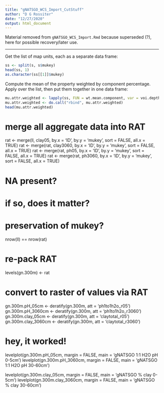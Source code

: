 ```yaml
---
title: "gNATSGO_WCS_Import_CutStuff"
author: "D G Rossiter"
date: "12/27/2020"
output: html_document
---
```


Material removed from `gNATSGO_WCS_Import.Rmd` because superseded (?), here for possible recovery/later use.

-----------------------------------------


Get the list of map units, each as a separate data frame:

```r
ss <- split(s, s$mukey)
head(ss, 1)
as.character(ss[[1]]$mukey)
```

Compute the  mean of the property weighted by component percentage. Apply over the list, then put them together in one data frame:

```r
mu.attr.weighted <- lapply(ss, FUN = wt.mean.component, var = voi.depth.name)
mu.attr.weighted <- do.call("rbind", mu.attr.weighted) 
head(mu.attr.weighted)
```



# merge all aggregate data into RAT
rat <- merge(ll, clay05, by.x = 'ID', by.y = 'mukey', sort = FALSE, all.x = TRUE)
rat <- merge(rat, clay3060, by.x = 'ID', by.y = 'mukey', sort = FALSE, all.x = TRUE)
rat <- merge(rat, ph05, by.x = 'ID', by.y = 'mukey', sort = FALSE, all.x = TRUE)
rat <- merge(rat, ph3060, by.x = 'ID', by.y = 'mukey', sort = FALSE, all.x = TRUE)

# NA present?
# if so, does it matter?

# preservation of mukey?
nrow(ll) == nrow(rat)

# re-pack RAT
levels(gn.300m) <- rat

# convert to raster of values via RAT
gn.300m.pH_05cm <- deratify(gn.300m, att = 'ph1to1h2o_r05')
gn.300m.pH_3060cm <- deratify(gn.300m, att = 'ph1to1h2o_r3060')
gn.300m.clay_05cm <- deratify(gn.300m, att = 'claytotal_r05')
gn.300m.clay_3060cm <- deratify(gn.300m, att = 'claytotal_r3060')

# hey, it worked!
levelplot(gn.300m.pH_05cm, margin = FALSE, main = 'gNATSGO 1:1 H2O pH 0-5cm')
levelplot(gn.300m.pH_3060cm, margin = FALSE, main = 'gNATSGO 1:1 H2O pH 30-60cm')

levelplot(gn.300m.clay_05cm, margin = FALSE, main = 'gNATSGO % clay 0-5cm')
levelplot(gn.300m.clay_3060cm, margin = FALSE, main = 'gNATSGO % clay 30-60cm')

